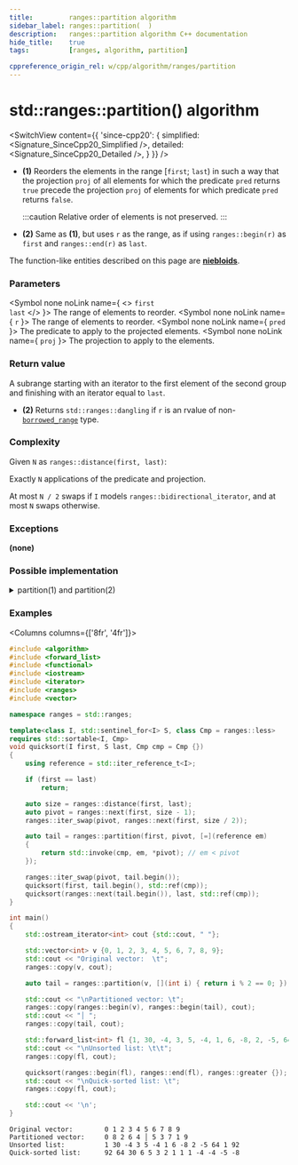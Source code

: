 ```yaml
---
title:         ranges::partition algorithm
sidebar_label: ranges::partition(  )
description:   ranges::partition algorithm C++ documentation
hide_title:    true
tags:          [ranges, algorithm, partition]

cppreference_origin_rel: w/cpp/algorithm/ranges/partition
---
```



<!-- Terms -->

<!----------------- Codes ---------------------->


# std::ranges::partition() algorithm

<SwitchView content={{
	'since-cpp20': {
		simplified:	<Signature_SinceCpp20_Simplified />,
		detailed:	<Signature_SinceCpp20_Detailed />,
	}
}} />

- **(1)** Reorders the elements in the range [`first`; `last`) in such a way that the projection `proj` of all elements for which the predicate `pred` returns `true` precede the projection `proj` of elements for which predicate `pred` returns `false`.

  :::caution
  Relative order of elements is not preserved.
  :::

- **(2)** Same as **(1)**, but uses `r` as the range, as if using `ranges::begin(r)` as `first` and `ranges::end(r)` as `last`.

The function-like entities described on this page are [**niebloids**](/docs/std/algo/niebloids).

### Parameters

<SymbolTable>

  <Symbol none noLink name={ <> <code>first</code> <br/> <code>last</code> </> }>
    The range of elements to reorder.
  </Symbol>
  <Symbol none noLink name={ <code>r</code> }>
    The range of elements to reorder.
  </Symbol>
  <Symbol none noLink name={ <code>pred</code> }>
    The predicate to apply to the projected elements.
  </Symbol>
  <Symbol none noLink name={ <code>proj</code> }>
    The projection to apply to the elements.
  </Symbol>

</SymbolTable>

### Return value

A subrange starting with an iterator to the first element of the second group and finishing with an iterator equal to `last`.

- **(2)** Returns `std::ranges::dangling` if `r` is an rvalue of non-[`borrowed_range`](#) type.

### Complexity

Given `N` as `ranges::distance(first, last)`:

Exactly `N` applications of the predicate and projection.

At most `N / 2` swaps if `I` models `ranges::bidirectional_iterator`, and at most `N` swaps otherwise.

### Exceptions

**(none)**

### Possible implementation

<details>
<summary>partition(1) and partition(2)</summary>

```cpp

struct partition_fn
{
    template<std::permutable I, std::sentinel_for<I> S, class Proj = std::identity,
             std::indirect_unary_predicate<std::projected<I, Proj>> Pred>
    constexpr ranges::subrange<I>
        operator()(I first, S last, Pred pred, Proj proj = {}) const
    {
        first = ranges::find_if_not(first, last, std::ref(pred), std::ref(proj));
        if (first == last)
            return {first, first};

        for (auto i = ranges::next(first); i != last; ++i)
        {
            if (std::invoke(pred, std::invoke(proj, *i)))
            {
                ranges::iter_swap(i, first);
                ++first;
            }
        }
        return {std::move(first), std::move(last)};
    }

    template<ranges::forward_range R, class Proj = std::identity,
             std::indirect_unary_predicate<
                 std::projected<ranges::iterator_t<R>, Proj>> Pred>
    requires std::permutable<ranges::iterator_t<R>>
    constexpr ranges::borrowed_subrange_t<R>
        operator()(R&& r, Pred pred, Proj proj = {}) const
    {
        return (*this)(ranges::begin(r), ranges::end(r),
                       std::ref(pred), std::ref(proj));
    }
};

inline constexpr partition_fn partition;
```

</details>

### Examples

<Columns columns={['8fr', '4fr']}>
<div>

```cpp title='Main.cpp' showLineNumbers
#include <algorithm>
#include <forward_list>
#include <functional>
#include <iostream>
#include <iterator>
#include <ranges>
#include <vector>

namespace ranges = std::ranges;

template<class I, std::sentinel_for<I> S, class Cmp = ranges::less>
requires std::sortable<I, Cmp>
void quicksort(I first, S last, Cmp cmp = Cmp {})
{
    using reference = std::iter_reference_t<I>;

    if (first == last)
        return;

    auto size = ranges::distance(first, last);
    auto pivot = ranges::next(first, size - 1);
    ranges::iter_swap(pivot, ranges::next(first, size / 2));

    auto tail = ranges::partition(first, pivot, [=](reference em)
    {
        return std::invoke(cmp, em, *pivot); // em < pivot
    });

    ranges::iter_swap(pivot, tail.begin());
    quicksort(first, tail.begin(), std::ref(cmp));
    quicksort(ranges::next(tail.begin()), last, std::ref(cmp));
}

int main()
{
    std::ostream_iterator<int> cout {std::cout, " "};

    std::vector<int> v {0, 1, 2, 3, 4, 5, 6, 7, 8, 9};
    std::cout << "Original vector:  \t";
    ranges::copy(v, cout);

    auto tail = ranges::partition(v, [](int i) { return i % 2 == 0; });

    std::cout << "\nPartitioned vector: \t";
    ranges::copy(ranges::begin(v), ranges::begin(tail), cout);
    std::cout << "│ ";
    ranges::copy(tail, cout);

    std::forward_list<int> fl {1, 30, -4, 3, 5, -4, 1, 6, -8, 2, -5, 64, 1, 92};
    std::cout << "\nUnsorted list: \t\t";
    ranges::copy(fl, cout);

    quicksort(ranges::begin(fl), ranges::end(fl), ranges::greater {});
    std::cout << "\nQuick-sorted list: \t";
    ranges::copy(fl, cout);

    std::cout << '\n';
}
```

</div>
<div>

```plaintext title="Possible Output"
Original vector:        0 1 2 3 4 5 6 7 8 9
Partitioned vector:     0 8 2 6 4 │ 5 3 7 1 9
Unsorted list:          1 30 -4 3 5 -4 1 6 -8 2 -5 64 1 92
Quick-sorted list:      92 64 30 6 5 3 2 1 1 1 -4 -4 -5 -8
```

</div>
</Columns>
